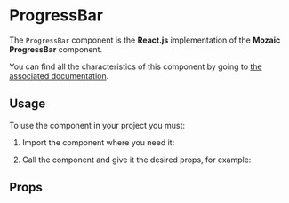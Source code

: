 
<Meta title="Components / ProgressBar" component={ProgressBar} argTypes={argTypes} />

# ProgressBar

The `ProgressBar` component is the **React.js** implementation of the **Mozaic ProgressBar** component.

You can find all the characteristics of this component by going to [the associated documentation](https://mozaic.adeo.cloud/Components/ProgressBar/).

## Usage

To use the component in your project you must:

1. Import the component where you need it:

<Source language="javascript" code="import { ProgressBar } from '@mozaic-ds/react';" />

2. Call the component and give it the desired props, for example:

<Canvas withSource="open">
    <Story story={Controls} />
</Canvas>

## Props

<ArgsTable of={ProgressBar} />

